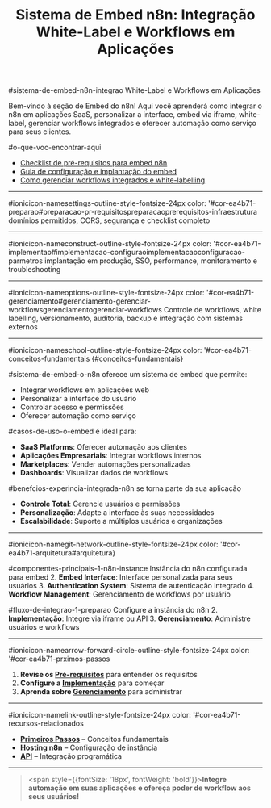 ﻿---
sidebar_position: 1
title: "Sistema de Embed n8n: Integração White-Label e Workflows em Aplicações"
description: Aprenda a integrar o n8n em aplicações SaaS, personalizar interface, embed via iframe, white-label e gerenciar workflows integrados.
keywords: [n8n, embed, integração white-label, embed workflow, iframe n8n, embed SaaS, integração em aplicações, personalização de interface, controle de workflows]
---

#sistema-de-embed-n8n-integrao White-Label e Workflows em Aplicações

Bem-vindo à seção de Embed do n8n! Aqui você aprenderá como integrar o n8n em aplicações SaaS, personalizar a interface, embed via iframe, white-label, gerenciar workflows integrados e oferecer automação como serviço para seus clientes.

#o-que-voc-encontrar-aqui

- [Checklist de pré-requisitos para embed n8n](./preparacao/prerequisitos)
- [Guia de configuração e implantação do embed](./implementacao/configuracao)
- [Como gerenciar workflows integrados e white-labelling](./gerenciamento/gerenciar-workflows)

---

#ionicicon-namesettings-outline-style-fontsize-24px color: '#cor-ea4b71-preparao#preparacao-pr-requisitospreparacaoprerequisitos-infraestrutura domínios permitidos, CORS, segurança e checklist completo

---

#ionicicon-nameconstruct-outline-style-fontsize-24px color: '#cor-ea4b71-implementao#implementacao-configuraoimplementacaoconfiguracao-parmetros implantação em produção, SSO, performance, monitoramento e troubleshooting

---

#ionicicon-nameoptions-outline-style-fontsize-24px color: '#cor-ea4b71-gerenciamento#gerenciamento-gerenciar-workflowsgerenciamentogerenciar-workflows Controle de workflows, white labelling, versionamento, auditoria, backup e integração com sistemas externos

---

#ionicicon-nameschool-outline-style-fontsize-24px color: '#cor-ea4b71-conceitos-fundamentais {#conceitos-fundamentais}

#sistema-de-embed-o-n8n oferece um sistema de embed que permite:

- Integrar workflows em aplicações web
- Personalizar a interface do usuário
- Controlar acesso e permissões
- Oferecer automação como serviço

#casos-de-uso-o-embed é ideal para:

- **SaaS Platforms**: Oferecer automação aos clientes
- **Aplicações Empresariais**: Integrar workflows internos
- **Marketplaces**: Vender automações personalizadas
- **Dashboards**: Visualizar dados de workflows

#benefcios-experincia-integrada-n8n se torna parte da sua aplicação
- **Controle Total**: Gerencie usuários e permissões
- **Personalização**: Adapte a interface às suas necessidades
- **Escalabilidade**: Suporte a múltiplos usuários e organizações

---

#ionicicon-namegit-network-outline-style-fontsize-24px color: '#cor-ea4b71-arquitetura#arquitetura}

#componentes-principais-1-n8n-instance Instância do n8n configurada para embed
2. **Embed Interface**: Interface personalizada para seus usuários
3. **Authentication System**: Sistema de autenticação integrado
4. **Workflow Management**: Gerenciamento de workflows por usuário

#fluxo-de-integrao-1-preparao Configure a instância do n8n
2. **Implementação**: Integre via iframe ou API
3. **Gerenciamento**: Administre usuários e workflows

---

#ionicicon-namearrow-forward-circle-outline-style-fontsize-24px color: '#cor-ea4b71-prximos-passos

1. **Revise os [Pré-requisitos](./preparacao/prerequisitos)** para entender os requisitos
2. **Configure a [Implementação](./implementacao/configuracao)** para começar
3. **Aprenda sobre [Gerenciamento](./gerenciamento/gerenciar-workflows)** para administrar

---

#ionicicon-namelink-outline-style-fontsize-24px color: '#cor-ea4b71-recursos-relacionados

- **[Primeiros Passos](../primeiros-passos/guia-instalacao)** – Conceitos fundamentais
- **[Hosting n8n](../hosting-n8n/instalacao)** – Configuração de instância
- **[API](../api)** – Integração programática

---

> <span style={{fontSize: '18px', fontWeight: 'bold'}}>**Integre automação em suas aplicações e ofereça poder de workflow aos seus usuários!**</span>

